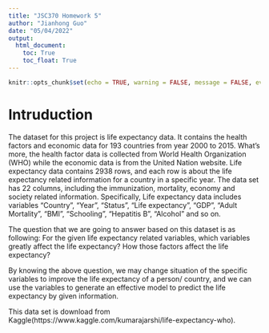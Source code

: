 ```yaml
---
title: "JSC370 Homework 5"
author: "Jianhong Guo"
date: "05/04/2022"
output: 
  html_document:
    toc: True
    toc_float: True
---
```


```r
knitr::opts_chunk$set(echo = TRUE, warning = FALSE, message = FALSE, eval=TRUE)
```

# Intruduction

The dataset for this project is life expectancy data. It contains the health factors and economic data for 193 countries from year 2000 to 2015. What's more, the health factor data is collected from World Health Organization (WHO) while the economic data is from the United Nation website. Life expectancy data contains 2938 rows, and each row is about the life expectancy related information for a country in a specific year. The data set has 22 columns, including the immunization, mortality, economy and society related information. Specifically, Life expectancy data includes variables "Country", "Year", "Status", "Life expectancy", "GDP", "Adult Mortality", "BMI", "Schooling", "Hepatitis B", "Alcohol" and so on. 

The question that we are going to answer based on this dataset is as following:
For the given life expectancy related variables, which variables greatly affect the life expectancy? How those factors affect the life expectancy?

By knowing the above question, we may change situation of the specific variables to improve the life expectancy of a person/ country, and we can use the variables to generate an effective model to predict the life expectancy by given information.

This data set is download from Kaggle(https://www.kaggle.com/kumarajarshi/life-expectancy-who). 
